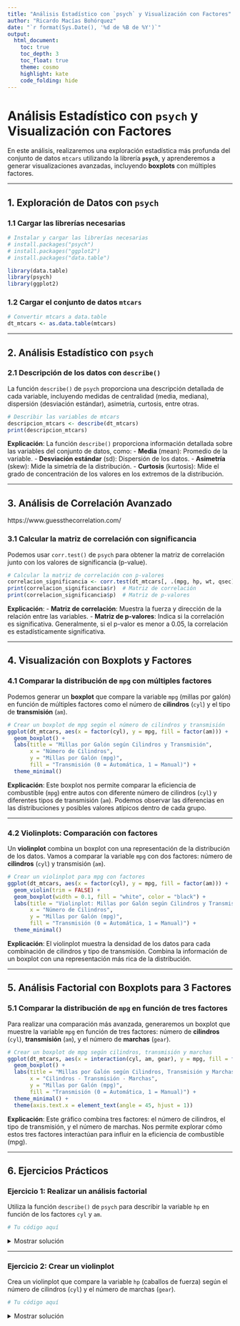 ---
title: "Análisis Estadístico con `psych` y Visualización con Factores"
author: "Ricardo Macías Bohórquez"
date: "`r format(Sys.Date(), '%d de %B de %Y')`"
output: 
  html_document:
    toc: true
    toc_depth: 3
    toc_float: true
    theme: cosmo
    highlight: kate
    code_folding: hide
---

# Análisis Estadístico con `psych` y Visualización con Factores

En este análisis, realizaremos una exploración estadística más profunda del conjunto de datos `mtcars` utilizando la librería **`psych`**, y aprenderemos a generar visualizaciones avanzadas, incluyendo **boxplots** con múltiples factores.

---

## 1. Exploración de Datos con `psych`

### 1.1 Cargar las librerías necesarias

```{r}
# Instalar y cargar las librerías necesarias
# install.packages("psych")
# install.packages("ggplot2")
# install.packages("data.table")

library(data.table)
library(psych)
library(ggplot2)
```

### 1.2 Cargar el conjunto de datos `mtcars`

```{r}
# Convertir mtcars a data.table
dt_mtcars <- as.data.table(mtcars)
```

---

## 2. Análisis Estadístico con `psych`

### 2.1 Descripción de los datos con `describe()`

La función `describe()` de `psych` proporciona una descripción detallada de cada variable, incluyendo medidas de centralidad (media, mediana), dispersión (desviación estándar), asimetría, curtosis, entre otras.

```{r}
# Describir las variables de mtcars
descripcion_mtcars <- describe(dt_mtcars)
print(descripcion_mtcars)
```

**Explicación**: La función `describe()` proporciona información detallada sobre las variables del conjunto de datos, como:
- **Media** (mean): Promedio de la variable.
- **Desviación estándar** (sd): Dispersión de los datos.
- **Asimetría** (skew): Mide la simetría de la distribución.
- **Curtosis** (kurtosis): Mide el grado de concentración de los valores en los extremos de la distribución.

---

## 3. Análisis de Correlación Avanzado

https://www.guessthecorrelation.com/

### 3.1 Calcular la matriz de correlación con significancia

Podemos usar `corr.test()` de `psych` para obtener la matriz de correlación junto con los valores de significancia (p-value).

```{r}
# Calcular la matriz de correlación con p-valores
correlacion_significancia <- corr.test(dt_mtcars[, .(mpg, hp, wt, qsec)])
print(correlacion_significancia$r)  # Matriz de correlación
print(correlacion_significancia$p)  # Matriz de p-valores
```

**Explicación**: 
- **Matriz de correlación**: Muestra la fuerza y dirección de la relación entre las variables.
- **Matriz de p-valores**: Indica si la correlación es significativa. Generalmente, si el p-valor es menor a 0.05, la correlación es estadísticamente significativa.

---

## 4. Visualización con Boxplots y Factores

### 4.1 Comparar la distribución de `mpg` con múltiples factores

Podemos generar un **boxplot** que compare la variable `mpg` (millas por galón) en función de múltiples factores como el número de **cilindros** (`cyl`) y el tipo de **transmisión** (`am`).

```{r}
# Crear un boxplot de mpg según el número de cilindros y transmisión
ggplot(dt_mtcars, aes(x = factor(cyl), y = mpg, fill = factor(am))) +
  geom_boxplot() +
  labs(title = "Millas por Galón según Cilindros y Transmisión", 
       x = "Número de Cilindros", 
       y = "Millas por Galón (mpg)", 
       fill = "Transmisión (0 = Automática, 1 = Manual)") +
  theme_minimal()
```

**Explicación**: Este boxplot nos permite comparar la eficiencia de combustible (`mpg`) entre autos con diferente número de cilindros (`cyl`) y diferentes tipos de transmisión (`am`). Podemos observar las diferencias en las distribuciones y posibles valores atípicos dentro de cada grupo.

---

### 4.2 Violinplots: Comparación con factores

Un **violinplot** combina un boxplot con una representación de la distribución de los datos. Vamos a comparar la variable `mpg` con dos factores: número de **cilindros** (`cyl`) y transmisión (`am`).

```{r}
# Crear un violinplot para mpg con factores
ggplot(dt_mtcars, aes(x = factor(cyl), y = mpg, fill = factor(am))) +
  geom_violin(trim = FALSE) +
  geom_boxplot(width = 0.1, fill = "white", color = "black") +
  labs(title = "Violinplot: Millas por Galón según Cilindros y Transmisión", 
       x = "Número de Cilindros", 
       y = "Millas por Galón (mpg)", 
       fill = "Transmisión (0 = Automática, 1 = Manual)") +
  theme_minimal()
```

**Explicación**: El violinplot muestra la densidad de los datos para cada combinación de cilindros y tipo de transmisión. Combina la información de un boxplot con una representación más rica de la distribución.

---

## 5. Análisis Factorial con Boxplots para 3 Factores

### 5.1 Comparar la distribución de `mpg` en función de tres factores

Para realizar una comparación más avanzada, generaremos un boxplot que muestre la variable `mpg` en función de tres factores: número de **cilindros** (`cyl`), **transmisión** (`am`), y el número de **marchas** (`gear`).

```{r}
# Crear un boxplot de mpg según cilindros, transmisión y marchas
ggplot(dt_mtcars, aes(x = interaction(cyl, am, gear), y = mpg, fill = factor(am))) +
  geom_boxplot() +
  labs(title = "Millas por Galón según Cilindros, Transmisión y Marchas", 
       x = "Cilindros - Transmisión - Marchas", 
       y = "Millas por Galón (mpg)", 
       fill = "Transmisión (0 = Automática, 1 = Manual)") +
  theme_minimal() +
  theme(axis.text.x = element_text(angle = 45, hjust = 1))
```

**Explicación**: Este gráfico combina tres factores: el número de cilindros, el tipo de transmisión, y el número de marchas. Nos permite explorar cómo estos tres factores interactúan para influir en la eficiencia de combustible (mpg).

---

## 6. Ejercicios Prácticos

### **Ejercicio 1**: Realizar un análisis factorial

Utiliza la función `describe()` de `psych` para describir la variable `hp` en función de los factores `cyl` y `am`.

```{r}
# Tu código aquí

```

<details>
<summary>Mostrar solución</summary>

```{r}
# Solución
describeBy(dt_mtcars$hp, group = list(dt_mtcars$cyl, dt_mtcars$am))
```

</details>

---

### **Ejercicio 2**: Crear un violinplot

Crea un violinplot que compare la variable `hp` (caballos de fuerza) según el número de cilindros (`cyl`) y el número de marchas (`gear`).

```{r}
# Tu código aquí

```

<details>
<summary>Mostrar solución</summary>

```{r}
# Solución
ggplot(dt_mtcars, aes(x = factor(cyl), y = hp, fill = factor(gear))) +
  geom_violin(trim = FALSE) +
  geom_boxplot(width = 0.1, fill = "white", color = "black") +
  labs(title = "Violinplot: Caballos de Fuerza según Cilindros y Marchas", 
       x = "Número de Cilindros", 
       y = "Caballos de Fuerza (hp)", 
       fill = "Marchas") +
  theme_minimal()
```

